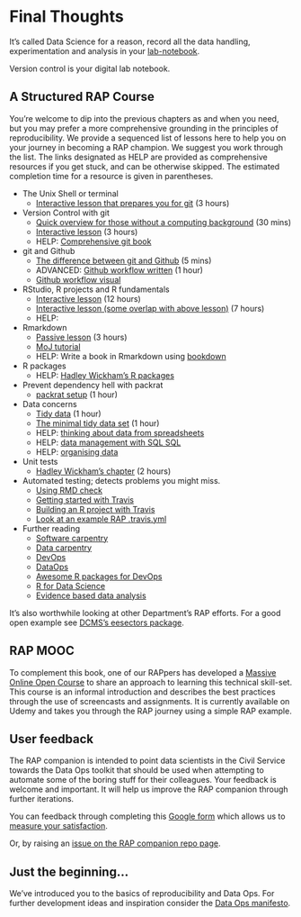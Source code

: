 # Final Thoughts {#final}

It's called Data Science for a reason, record all the data handling, experimentation and analysis in your [lab-notebook](http://colinpurrington.com/tips/lab-notebooks).

Version control is your digital lab notebook.

## A Structured RAP Course

You're welcome to dip into the previous chapters as and when you need, but you may prefer a more comprehensive grounding in the principles of reproducibility. We provide a sequenced list of lessons here to help you on your journey in becoming a RAP champion. We suggest you work through the list. The links designated as HELP are provided as comprehensive resources if you get stuck, and can be otherwise skipped. The estimated completion time for a resource is given in parentheses.  

* The Unix Shell or terminal  
    + [Interactive lesson that prepares you for git](http://swcarpentry.github.io/shell-novice) (3 hours)  
* Version Control with git  
    + [Quick overview for those without a computing background](http://journals.plos.org/ploscompbiol/article?id=10.1371/journal.pcbi.1004668) (30 mins)  
    + [Interactive lesson](http://swcarpentry.github.io/git-novice/) (3 hours)  
    + HELP: [Comprehensive git book](https://git-scm.com/book/en/v2)  
* git and Github  
    + [The difference between git and Github](https://stackoverflow.com/questions/13321556/difference-between-git-and-github) (5 mins)  
    + ADVANCED: [Github workflow written](http://scottchacon.com/2011/08/31/github-flow.html) (1 hour)  
    + [Github workflow visual](https://guides.github.com/introduction/flow/)  
* RStudio, R projects and R fundamentals  
    + [Interactive lesson](http://swcarpentry.github.io/r-novice-gapminder/) (12 hours)  
    + [Interactive lesson (some overlap with above lesson)](http://swcarpentry.github.io/r-novice-inflammation/) (7 hours)  
    + HELP: 
* Rmarkdown  
    + [Passive lesson](http://rmarkdown.rstudio.com/lesson-1.html)  (3 hours)  
    + [MoJ tutorial](https://github.com/moj-analytical-services/rmarkdown_training)  
    + HELP: Write a book in Rmarkdown using [bookdown](https://bookdown.org/yihui/bookdown/)  
* R packages  
    + HELP: [Hadley Wickham's R packages](http://r-pkgs.had.co.nz/)  
* Prevent dependency hell with packrat  
    + [packrat setup](https://rstudio.github.io/packrat/walkthrough.html) (1 hour)  
* Data concerns  
    + [Tidy data](https://www.google.co.uk/url?sa=t&rct=j&q=&esrc=s&source=web&cd=1&cad=rja&uact=8&ved=0ahUKEwjqp8KdjK_XAhXJmBoKHeFMDGEQFggqMAA&url=https%3A%2F%2Fwww.jstatsoft.org%2Farticle%2Fview%2Fv059i10%2Fv59i10.pdf&usg=AOvVaw2vJ6CHw9RT8m_noVUfoeP6) (1 hour)  
    + [The minimal tidy data set](https://ukgovdatascience.github.io/rap_companion/exemplar.html#tidy-data) (1 hour)  
    + HELP: [thinking about data from spreadsheets](http://www.datacarpentry.org/spreadsheet-ecology-lesson/)  
    + HELP: [data management with SQL SQL](http://www.datacarpentry.org/sql-ecology-lesson/)  
    + HELP: [organising data](http://kbroman.org/dataorg/)
* Unit tests  
    + [Hadley Wickham's chapter](http://r-pkgs.had.co.nz/tests.html) (2 hours)  
* Automated testing; detects problems you might miss.  
    + [Using RMD check](http://r-pkgs.had.co.nz/check.html)
    + [Getting started with Travis](https://docs.travis-ci.com/user/getting-started/)  
    + [Building an R project with Travis](https://docs.travis-ci.com/user/languages/r/)  
    + [Look at an example RAP .travis.yml](https://github.com/DCMSstats/eesectors/blob/master/.travis.yml)  
* Further reading  
    + [Software carpentry](https://software-carpentry.org/reading/)  
    + [Data carpentry](http://www.datacarpentry.org/)  
    + [DevOps](https://en.wikipedia.org/wiki/DevOps)
    + [DataOps](https://en.wikipedia.org/wiki/DataOps)  
    + [Awesome R packages for DevOps](https://awesome-r.com/#awesome-r-r-development)  
    + [R for Data Science](http://r4ds.had.co.nz/)  
    + [Evidence based data analysis](http://www.pnas.org/content/112/6/1645.full)  
    
It's also worthwhile looking at other Department's RAP efforts. For a good open example see [DCMS's eesectors package](https://github.com/DCMSstats/eesectors).  

## RAP MOOC

To complement this book, one of our RAPpers has developed a [Massive Online Open Course](https://www.udemy.com/reproducible-analytical-pipelines/) to share an approach to learning this technical skill-set. This course is an informal introduction and describes the best practices through the use of screencasts and assignments. It is currently available on Udemy and takes you through the RAP journey using a simple RAP example.  

## User feedback

The RAP companion is intended to point data scientists in the Civil Service towards the Data Ops toolkit that should be used when attempting to automate some of the boring stuff for their colleagues. Your feedback is welcome and important. It will help us improve the RAP companion through further iterations.  

You can feedback through completing this [Google form](https://docs.google.com/forms/d/e/1FAIpQLSeVYmjJIPm-YJ_lgKu0JdIiUwc2glSLtfGFQxKdW1cMmRwbCQ/viewform?usp=pp_url&entry.1747016377=4&entry.305553560=4&entry.349499540&entry.1168732002=Column+4&entry.1948461863=Column+4&entry.1262699325=Column+4&entry.1033407422=Column+4&entry.900063493=Column+4&entry.811492760=Column+4&entry.2083454847&entry.2141214542=Yes&entry.1340586078&entry.879050699&entry.1223500353) which allows us to [measure your satisfaction](https://www.gov.uk/service-manual/measuring-success/measuring-user-satisfaction).  

Or, by raising an [issue on the RAP companion repo page](https://github.com/ukgovdatascience/rap_companion/issues).  

## Just the beginning...

We've introduced you to the basics of reproducibility and Data Ops. For further development ideas and inspiration consider the [Data Ops manifesto](http://dataopsmanifesto.org/).